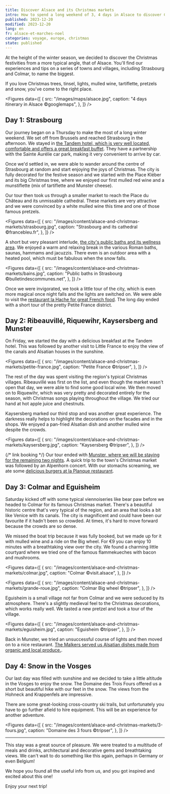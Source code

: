 ```yaml
---
title: Discover Alsace and its Christmas markets
intro: How to spend a long weekend of 3, 4 days in Alsace to discover Christmas mgic, its typical dishes and its unique architecture?
published: 2023-12-20
modified: 2023-12-20
lang: en
fr: alsace-et-marches-noel
categories: voyage, europe, christmas
state: published
---
```



At the height of the winter season, we decided to discover the Christmas festivities from a more typical angle, that of Alsace. You'll find our experiences and tips on a series of towns and villages, including Strasbourg and Colmar, to name the biggest.

If you love Christmas trees, tinsel, lights, mulled wine, tartiflette, pretzels and snow, you've come to the right place.

<Figures
  data={[
    {
      src: "/images/maps/alsace.jpg",
      caption: "4 days itinerary in Alsace ©googlemaps",
    },
  ]}
/>

## Day 1: Strasbourg

Our journey began on a Thursday to make the most of a long winter weekend. We set off from Brussels and reached Strasbourg in the afternoon. We stayed in <a href="https://www.booking.com/Share-Pt3lLF" target="_blank">the Tandem hotel, which is very well located, comfortable and offers a great breakfast buffet</a>. They have a partnership with the Sainte Aurélie car park, making it very convenient to arrive by car.

Once we'd settled in, we were able to wander around the centre of Strasbourg at random and start enjoying the joys of Christmas. The city is fully decorated for the festive season and we started with the Place Kléber and its big Christmas tree, where we enjoyed our first mulled red wine and a munstiflette (mix of tartiflette and Munster cheese).

Our tour then took us through a smaller market to reach the Place du Château and its unmissable cathedral. These markets are very attractive and we were convinced by a white mulled wine this time and one of those famous pretzels.

<Figures
  data={[
    {
      src: "/images/content/alsace-and-christmas-markets/strasbourg.jpg",
      caption: "Strasbourg and its cathedral ©francebleu.fr",
    },
  ]}
/>

A short but very pleasant interlude, <a href="https://www.bainsmunicipauxdestrasbourg.fr/les-bassins-interieurs/bien-etre/" target="_blank">the city's public baths and its wellness area</a>. We enjoyed a warm and relaxing break in the various Roman baths, saunas, hammams and jacuzzis. There even is an outdoor area with a heated pool, which must be fabulous when the snow falls.

<Figures
  data={[
    {
      src: "/images/content/alsace-and-christmas-markets/bains.jpg",
      caption: "Public baths in Strasbourg ©bulletindescommunes.net",
    },
  ]}
/>

Once we were invigorated, we took a little tour of the city, which is even more magical once night falls and the lights are switched on. We were able to visit the <a href="https://www.la-hache.com/" target="_blank">restaurant la Hache for great French food</a>. The long day ended with a short tour of the pretty Petite France district.

## Day 2: Ribeauvillé, Riquewihr, Kaysersberg and Munster

On Friday, we started the day with a delicious breakfast at the Tandem hotel. This was followed by another visit to Little France to enjoy the view of the canals and Alsatian houses in the sunshine.

<Figures
  data={[
    {
      src: "/images/content/alsace-and-christmas-markets/petite-france.jpg",
      caption: "Petite France ©tripser",
    },
  ]}
/>

The rest of the day was spent visiting the region's typical Christmas villages. Ribeauvillé was first on the list, and even though the market wasn't open that day, we were able to find some good local wine. We then moved on to Riquewihr, which was very pretty and decorated entirely for the season, with Christmas songs playing throughout the village. We tried our hand at hot apple juice and chestnuts.

Kaysersberg marked our third stop and was another great experience. The darkness really helps to highlight the decorations on the facades and in the shops. We enjoyed a pan-fried Alsatian dish and another mulled wine despite the crowds.

<Figures
  data={[
    {
      src: "/images/content/alsace-and-christmas-markets/kaysersberg.jpg",
      caption: "Kaysersberg ©tripser",
    },
  ]}
/>

{/* link booking */}
Our tour ended with <a href="" target="_blank">Munster, where we will be staying for the remaining two nights</a>. A quick trip to the town's Christmas market was followed by an Alpenhorn concert. With our stomachs screaming, we ate some <a href="https://la-planque.jimdosite.com/" target="_blank">delicious burgers at la Planque restaurant</a>.

## Day 3: Colmar and Eguisheim

Saturday kicked off with some typical viennoiseries like bear paw before we headed to Colmar for its famous Christmas market. There's a beautiful historic centre that's very typical of the region, and an area that looks a bit like Venice with its canals. The city is magnificent and could have been our favourite if it hadn't been so crowded. At times, it's hard to move forward because the crowds are so dense.

We missed the boat trip because it was fully booked, but we made up for it with mulled wine and a ride on the Big wheel. For €9 you can enjoy 10 minutes with a breathtaking view over the city. We found a charming little courtyard where we tried one of the famous flammekueches with bacon and mushrooms.

<Figures
  data={[
    {
      src: "/images/content/alsace-and-christmas-markets/colmar.jpg",
      caption: "Colmar ©visit.alsace",
    },
  ]}
/>

<Figures
  data={[
    {
      src: "/images/content/alsace-and-christmas-markets/grande-roue.jpg",
      caption: "Colmar Big wheel ©tripser",
    },
  ]}
/>

Eguisheim is a small village not far from Colmar and we were seduced by its atmosphere. There's a slightly medieval feel to the Christmas decorations, which works really well. We tasted a new pretzel and took a tour of the village.

<Figures
  data={[
    {
      src: "/images/content/alsace-and-christmas-markets/eguisheim.jpg",
      caption: "Eguisheim ©tripser",
    },
  ]}
/>

Back in Munster, we tried an unsuccessful course of lights and then moved on to a nice restaurant. <a href="https://www.malker.fr/le-restaurant-59.html" target="_blank">The Malkers served us Alsatian dishes made from organic and local produce.</a>.

## Day 4: Snow in the Vosges

Our last day was filled with sunshine and we decided to take a little altitude in the Vosges to enjoy the snow. The Domaine des Trois Fours offered us a short but beautiful hike with our feet in the snow. The views from the Hohneck and Krappenfels are impressive.

There are some great-looking cross-country ski trails, but unfortunately you have to go further afield to hire equipment. This will be an experience for another adventure.

<Figures
  data={[
    {
      src: "/images/content/alsace-and-christmas-markets/3-fours.jpg",
      caption: "Domaine des 3 fours ©tripser",
    },
  ]}
/>

<hr />

This stay was a great source of pleasure. We were treated to a multitude of meals and drinks, architectural and decorative gems and breathtaking views. We can't wait to do something like this again, perhaps in Germany or even Belgium!

We hope you found all the useful info from us, and you got inspired and excited about this one!

Enjoy your next trip!

